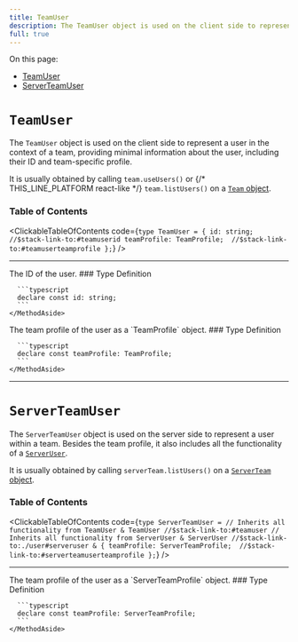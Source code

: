 ```yaml
---
title: TeamUser
description: The TeamUser object is used on the client side to represent a user in the context of a team, providing minimal information about the user, including their ID and team-specific profile.
full: true
---
```


On this page:
- [TeamUser](#teamuser)
- [ServerTeamUser](#serverteamuser)

# `TeamUser`

The `TeamUser` object is used on the client side to represent a user in the context of a team, providing minimal information about the user, including their ID and team-specific profile.

It is usually obtained by calling 
`team.useUsers()` or {/* THIS_LINE_PLATFORM react-like */}
`team.listUsers()` on a [`Team` object](../types/team.mdx#team).

### Table of Contents

<ClickableTableOfContents code={`type TeamUser = {
  id: string;  //$stack-link-to:#teamuserid
  teamProfile: TeamProfile;  //$stack-link-to:#teamuserteamprofile
};`} />

---

<CollapsibleTypesSection type="teamUser" property="id" defaultOpen={false}>
  <MethodLayout>
    <MethodContent>
      The ID of the user.
    </MethodContent>
    <MethodAside>
      ### Type Definition

      ```typescript
      declare const id: string;
      ```
    </MethodAside>
  </MethodLayout>
</CollapsibleTypesSection>

<CollapsibleTypesSection type="teamUser" property="teamProfile" defaultOpen={false}>
  <MethodLayout>
    <MethodContent>
      The team profile of the user as a `TeamProfile` object.
    </MethodContent>
    <MethodAside>
      ### Type Definition

      ```typescript
      declare const teamProfile: TeamProfile;
      ```
    </MethodAside>
  </MethodLayout>
</CollapsibleTypesSection>

---

# `ServerTeamUser`

The `ServerTeamUser` object is used on the server side to represent a user within a team. Besides the team profile, it also includes all the functionality of a [`ServerUser`](../types/user.mdx#serveruser).

It is usually obtained by calling `serverTeam.listUsers()` on a [`ServerTeam` object](../types/team.mdx#serverteam).

### Table of Contents

<ClickableTableOfContents code={`type ServerTeamUser =
  // Inherits all functionality from TeamUser
  & TeamUser //$stack-link-to:#teamuser
  // Inherits all functionality from ServerUser
  & ServerUser //$stack-link-to:./user#serveruser
  & {
    teamProfile: ServerTeamProfile;  //$stack-link-to:#serverteamuserteamprofile
  };`} />

---

<CollapsibleTypesSection type="serverTeamUser" property="teamProfile" defaultOpen={false}>
  <MethodLayout>
    <MethodContent>
      The team profile of the user as a `ServerTeamProfile` object.
    </MethodContent>
    <MethodAside>
      ### Type Definition

      ```typescript
      declare const teamProfile: ServerTeamProfile;
      ```
    </MethodAside>
  </MethodLayout>
</CollapsibleTypesSection>

